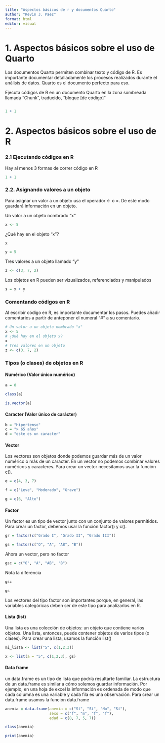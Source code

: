 ```yaml
---
title: "Aspectos básicos de r y documentos Quarto"
author: "Kevin J. Paez"
format: html
editor: visual
---
```


# 1. Aspectos básicos sobre el uso de Quarto

Los documentos Quarto permiten combinar texto y código de R. Es importante documentar detalladamente los procesos realizados durante el análisis de datos. Quarto es el documento perfecto para eso.

Ejecuta códigos de R en un documento Quarto en la zona sombreada llamada "Chunk", traducido, "bloque \[de código\]"

```r

```

```r
1 + 1
```

# 2. Aspectos básicos sobre el uso de R

### 2.1 Ejecutando códigos en R

Hay al menos 3 formas de correr código en R

```r
1 + 1
```

### 2.2. Asignando valores a un objeto

Para asignar un valor a un objeto usa el operador \<- o =. De este modo guardará información en un objeto.

Un valor a un objeto nombrado "x"

```r
x <- 5
```

¿Qué hay en el objeto "x"?

```r
x
```

```r
y = 5
```

Tres valores a un objeto llamado "y"

```r
z <- c(3, 7, 2)
```

Los objetos en R pueden ser vizualizados, referenciados y manipulados

```r
s = x + y
```

### Comentando códigos en R

Al escribir código en R, es importante documentar los pasos. Puedes añadir comentarios a partir de anteponer el numeral "\#" a su comentario.

```r
# Un valor a un objeto nombrado "x"
x <- 5
# ¿Qué hay en el objeto x?
x
# Tres valores en un objeto
z <- c(3, 7, 2)
```

### Tipos (o clases) de objetos en R

#### Numérico (Valor único numérico)

```r
a = 8
```

```r
class(a)
```

```r
is.vector(a)
```

#### Caracter (Valor único de carácter)

```r
b = "Hipertenso"
c = "> 65 años"
d = "este es un caracter"
```

#### Vector

Los vectores son objetos donde podemos guardar más de un valor numérico o más de un caracter. En un vector no podemos combinar valores numéricos y caracteres. Para crear un vector necesitamos usar la función c().

```r
e = c(4, 3, 7)
```

```r
f = c("Leve", "Moderado", "Grave")
```

```r
g = c(6, "Alto")
```

#### Factor

Un factor es un tipo de vector junto con un conjunto de valores permitidos. Para crear un factor, debemos usar la función factor() y c().

```r
gr = factor(c("Grado I", "Grado II", "Grado III"))
```

```r
gs = factor(c("O", "A", "AB", "B"))
```

Ahora un vector, pero no factor

```r
gsc = c("O", "A", "AB", "B")
```

Nota la diferencia

```r
gsc
```

```r
gs
```

Los vectores del tipo factor son importantes porque, en general, las variables categóricas deben ser de este tipo para analizarlos en R.

#### Lista (list)

Una lista es una colección de objetos: un objeto que contiene varios objetos. Una lista, entonces, puede contener objetos de varios tipos (o clases). Para crear una lista, usamos la función list()

```r
mi_lista <- list("5", c(1,2,3))
```

```r
x <- list(a = "5", c(1,2,3), gs)
```

#### Data frame

un data.frame es un tipo de lista que podría resultarte familiar. La estructura de un data.frame es similar a cómo solemos guardar información. Por ejemplo, en una hoja de excel la información es ordenada de modo que cada columna es una variable y cada fila es una observación. Para crear un data.frame usamos la función data.frame

```r
anemia = data.frame(anemia = c("Sí", "Sí", "No", "Sí"),
                    sexo = c("f", "m", "f", "f"),
                    edad = c(8, 7, 5, 7))
```

```r
class(anemia)
```

```r
print(anemia)
```

